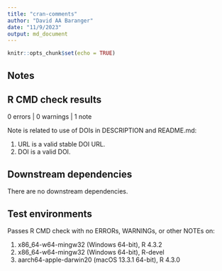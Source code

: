 ```yaml
---
title: "cran-comments"
author: "David AA Baranger"
date: "11/9/2023"
output: md_document
---
```


```r
knitr::opts_chunk$set(echo = TRUE)
```

## Notes 



## R CMD check results

0 errors | 0 warnings | 1 note

Note is related to use of DOIs in DESCRIPTION and README.md:

1. URL is a valid stable DOI URL.
2. DOI is a valid DOI.

## Downstream dependencies

There are no downstream dependencies.

## Test environments

Passes R CMD check with no ERRORs, WARNINGs, or other NOTEs on:

1. x86_64-w64-mingw32 (Windows 64-bit), R 4.3.2
2. x86_64-w64-mingw32 (Windows 64-bit), R-devel
3. aarch64-apple-darwin20 (macOS 13.3.1 64-bit), R 4.3.0


